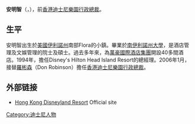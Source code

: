 {{Infobox person 
| name = 安明智<br>Bill Ernest
| image = 
| occupation = 前任[[香港迪士尼樂園|香港迪士尼樂園]][[行政總裁|行政總裁]]
| birth_date = {{birth year and age|1950}}
| birth_place ={{USA}}
| nationality = {{USA}}
| education = 
| alma_mater = [[南伊利诺伊大学|南伊利诺伊大学]]
| residence = {{USA}}[[加利福尼亚州|加利福尼亚州]]
}}
'''安明智'''（'''{{lang|en|Bill Ernest}}'''，{{bd|1950年|catIdx=E}}），前[[香港迪士尼樂園|香港迪士尼樂園]][[行政總裁|行政總裁]]。

==生平==
安明智出生於[[美國|美國]][[伊利諾州|伊利諾州]]南部Flora的小鎮。畢業於[[南伊利諾州大學|南伊利諾州大學]]，是酒店管理及文娛管理的院士及碩士。過去多年來，為[[萬豪國際酒店集團|萬豪國際酒店集團]]開設40多間酒店。1994年，擔任Disney's Hilton Head Island Resort的總經理。2006年1月，接替[[羅彬森|羅彬森]]（Don Robinson）擔任[[香港迪士尼樂園|香港迪士尼樂園]][[行政總裁|行政總裁]]。

==外部链接==
* [http://park.hongkongdisneyland.com/hkdl/en_US/home/home?name=HomePage Hong Kong Disneyland Resort] {{Wayback|url=http://park.hongkongdisneyland.com/hkdl/en_US/home/home?name=HomePage |date=20141210195121 }} Official site

{{香港迪士尼樂園度假區}}
{{HK-bio-stub}}

{{DEFAULTSORT:Ernest, Bill}}
[[Category:迪士尼人物|Category:迪士尼人物]]
